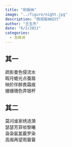 ```yaml
---
title: "别版纳"
image: "../figure/night.jpg"
description: "西双版纳纪行"
author: "王玉杰"
date: "6/2/2011"
categories:
  - 古体诗
---
```


## 其一
疏影曼色侵流水\
暇月蟾光点蚕眉\
映阶伴醉畏霜痕\
姗姗珊色弄银杯

## 其二
莫问谁家绣涟漪\
瑟瑟芳菲啖黎曦\
袅袅氤氲霰罗染\
高阁再望雨霫霫

